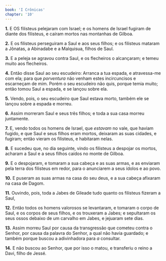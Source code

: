 ```yaml
---
book: 'I Crônicas'
chapter: '10'
---
```


**1.** E OS filisteus pelejaram com Israel; e os homens de Israel fugiram de diante dos filisteus, e caíram mortos nas montanhas de Gilboa.

**2.** E os filisteus perseguiram a Saul e aos seus filhos; e os filisteus mataram a Jônatas, a Abinadabe e a Malquisua, filhos de Saul.

**3.** E a peleja se agravou contra Saul, e os flecheiros o alcançaram; e temeu muito aos flecheiros.

**4.** Então disse Saul ao seu escudeiro: Arranca a tua espada, e atravessa-me com ela; para que *porventura* não venham estes incircuncisos e escarneçam de mim. Porém o seu escudeiro não quis, porque temia muito; então tomou Saul a espada, e se lançou sobre ela.

**5.** Vendo, pois, o seu escudeiro que Saul estava morto, também ele se lançou sobre a espada e morreu.

**6.** Assim morreram Saul e seus três filhos; e toda a sua casa morreu juntamente.

**7.** E, vendo todos os homens de Israel, que *estavam* no vale, que haviam fugido, e que Saul e seus filhos eram mortos, deixaram as suas cidades, e fugiram; então vieram os filisteus, e habitaram nelas.

**8.** E sucedeu que, no dia seguinte, vindo os filisteus a despojar os mortos, acharam a Saul e a seus filhos caídos no monte de Gilboa.

**9.** E o despojaram, e tomaram a sua cabeça e as suas armas, e as enviaram pela terra dos filisteus em redor, para o anunciarem a seus ídolos e ao povo.

**10.** E puseram as suas armas na casa do seu deus, e a sua cabeça afixaram na casa de Dagom.

**11.** Ouvindo, pois, toda a Jabes de Gileade tudo quanto os filisteus fizeram a Saul,

**12.** Então todos os homens valorosos se levantaram, e tomaram o corpo de Saul, e os corpos de seus filhos, e os trouxeram a Jabes; e sepultaram os seus ossos debaixo de um carvalho em Jabes, e jejuaram sete dias.

**13.** Assim morreu Saul por causa da transgressão que cometeu contra o Senhor, por causa da palavra do Senhor, a qual não havia guardado; e também porque buscou a adivinhadora para *a* consultar.

**14.** E não buscou ao Senhor, que por isso o matou, e transferiu o reino a Davi, filho de Jessé.